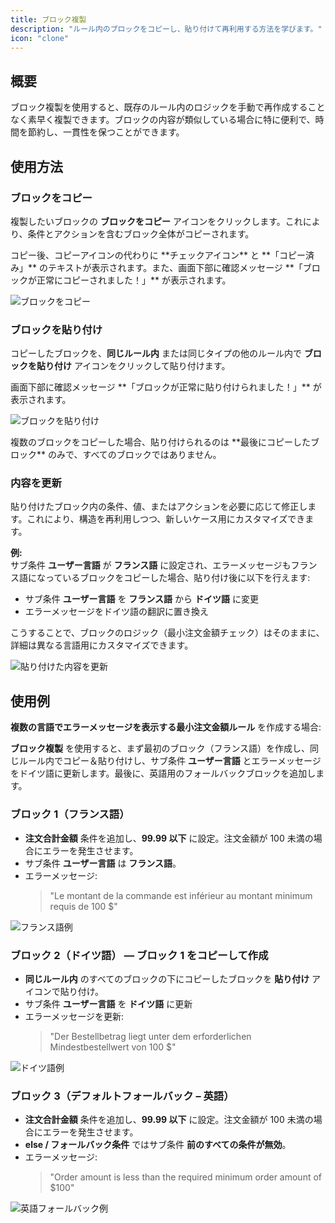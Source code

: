 ```yaml
---
title: ブロック複製
description: "ルール内のブロックをコピーし、貼り付けて再利用する方法を学びます。"
icon: "clone"
---
```


## 概要
ブロック複製を使用すると、既存のルール内のロジックを手動で再作成することなく素早く複製できます。ブロックの内容が類似している場合に特に便利で、時間を節約し、一貫性を保つことができます。

## 使用方法
### ブロックをコピー

複製したいブロックの **ブロックをコピー** アイコンをクリックします。これにより、条件とアクションを含むブロック全体がコピーされます。

<Note>
コピー後、コピーアイコンの代わりに **チェックアイコン** と **「コピー済み」** のテキストが表示されます。また、画面下部に確認メッセージ **「ブロックが正常にコピーされました！」** が表示されます。
</Note>

<img
  src="/images/advanced/block-replication/copy-block.webp"
  alt="ブロックをコピー"
/>

### ブロックを貼り付け
コピーしたブロックを、**同じルール内** または同じタイプの他のルール内で **ブロックを貼り付け** アイコンをクリックして貼り付けます。

<Note>
画面下部に確認メッセージ **「ブロックが正常に貼り付けられました！」** が表示されます。
</Note>

<img
  src="/images/advanced/block-replication/paste-block.webp"
  alt="ブロックを貼り付け"
/>

<Warning>
複数のブロックをコピーした場合、貼り付けられるのは **最後にコピーしたブロック** のみで、すべてのブロックではありません。
</Warning>

### 内容を更新
貼り付けたブロック内の条件、値、またはアクションを必要に応じて修正します。これにより、構造を再利用しつつ、新しいケース用にカスタマイズできます。

**例:**  
サブ条件 **ユーザー言語** が **フランス語** に設定され、エラーメッセージもフランス語になっているブロックをコピーした場合、貼り付け後に以下を行えます:  
- サブ条件 **ユーザー言語** を **フランス語** から **ドイツ語** に変更  
- エラーメッセージをドイツ語の翻訳に置き換え  

こうすることで、ブロックのロジック（最小注文金額チェック）はそのままに、詳細は異なる言語用にカスタマイズできます。

<img
  src="/images/advanced/block-replication/update-pasted-content.webp"
  alt="貼り付けた内容を更新"
/>

## 使用例

**複数の言語でエラーメッセージを表示する最小注文金額ルール** を作成する場合:  

**ブロック複製** を使用すると、まず最初のブロック（フランス語）を作成し、同じルール内でコピー＆貼り付けし、サブ条件 **ユーザー言語** とエラーメッセージをドイツ語に更新します。最後に、英語用のフォールバックブロックを追加します。

### ブロック 1（フランス語）
- **注文合計金額** 条件を追加し、**99.99 以下** に設定。注文金額が 100 未満の場合にエラーを発生させます。  
- サブ条件 **ユーザー言語** は **フランス語**。  
- エラーメッセージ:  
  > "Le montant de la commande est inférieur au montant minimum requis de 100 $"

<img
  src="/images/advanced/translations/example-french-translation.webp"
  alt="フランス語例"
/>

### ブロック 2（ドイツ語） — ブロック 1 をコピーして作成
- **同じルール内** のすべてのブロックの下にコピーしたブロックを **貼り付け** アイコンで貼り付け。  
- サブ条件 **ユーザー言語** を **ドイツ語** に更新  
- エラーメッセージを更新:  
  > "Der Bestellbetrag liegt unter dem erforderlichen Mindestbestellwert von 100 $"

<img
  src="/images/advanced/translations/example-german-translation.webp"
  alt="ドイツ語例"
/>

### ブロック 3（デフォルトフォールバック – 英語）
- **注文合計金額** 条件を追加し、**99.99 以下** に設定。注文金額が 100 未満の場合にエラーを発生させます。  
- **else / フォールバック条件** ではサブ条件 **前のすべての条件が無効**。  
- エラーメッセージ:  
  > "Order amount is less than the required minimum order amount of $100"

<img
  src="/images/advanced/translations/example-fallback-english-translation.webp"
  alt="英語フォールバック例"
/>
